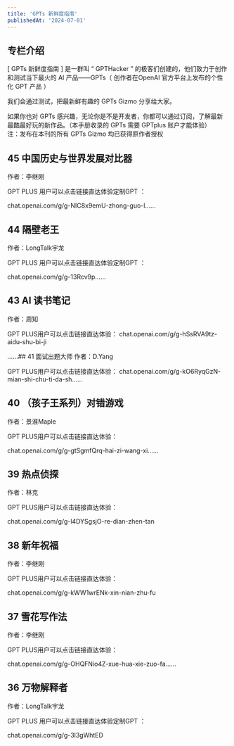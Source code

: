 ```yaml
---
title: 'GPTs 新鲜度指南'
publishedAt: '2024-07-01'
---
```


## 专栏介绍

[ GPTs 新鲜度指南 ] 是一群叫 “ GPTHacker ” 的极客们创建的，他们致力于创作和测试当下最火的 AI 产品——GPTs（ 创作者在OpenAI 官方平台上发布的个性化 GPT 产品 ）  
  
我们会通过测试，把最新鲜有趣的 GPTs Gizmo 分享给大家。  
  
如果你也对 GPTs 感兴趣，无论你是不是开发者，你都可以通过订阅，了解最新最酷最好玩的新作品。（本手册收录的 GPTs 需要 GPTplus 账户才能体验）  
注：发布在本刊的所有 GPTs Gizmo 均已获得原作者授权

## 45 中国历史与世界发展对比器
作者：李继刚

GPT PLUS 用户可以点击链接直达体验定制GPT ：

chat.openai.com/g/g-NIC8x9emU-zhong-guo-l......

## 44 隔壁老王
作者：LongTalk宇龙

GPT PLUS 用户可以点击链接直达体验定制GPT ：

chat.openai.com/g/g-13Rcv9p......

## 43 AI 读书笔记
作者：周知

GPT PLUS用户可以点击链接直达体验： chat.openai.com/g/g-hSsRVA9tz-aidu-shu-bi-ji

......## 41 面试出题大师
作者：D.Yang

GPT PLUS用户可以点击链接直达体验： chat.openai.com/g/g-kO6RyqGzN-mian-shi-chu-ti-da-sh......

## 40 （孩子王系列）对错游戏
作者：景淮Maple

GPT PLUS用户可以点击链接直达体验：

chat.openai.com/g/g-gtSgmfQrq-hai-zi-wang-xi......

## 39 热点侦探
作者：林克

GPT PLUS用户可以点击链接直达体验：

chat.openai.com/g/g-l4DYSgsjO-re-dian-zhen-tan

## 38 新年祝福
作者：李继刚

GPT PLUS用户可以点击链接直达体验：

chat.openai.com/g/g-kWW1wrENk-xin-nian-zhu-fu

## 37 雪花写作法
作者：李继刚

GPT PLUS用户可以点击链接直达体验：

chat.openai.com/g/g-OHQFNio4Z-xue-hua-xie-zuo-fa......

## 36 万物解释者
作者：LongTalk宇龙

GPT PLUS 用户可以点击链接直达体验定制GPT ：

chat.openai.com/g/g-3l3gWhtED

